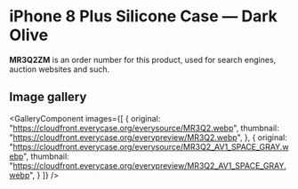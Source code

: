 
# iPhone 8 Plus Silicone Case — Dark Olive

<Callout type='info' emoji='👉🏻'>**MR3Q2ZM** is an order number for this product, used for search engines, auction websites and such.</Callout>

## Image gallery

<GalleryComponent
    images={[
      {
        original: "https://cloudfront.everycase.org/everysource/MR3Q2.webp",
        thumbnail: "https://cloudfront.everycase.org/everypreview/MR3Q2.webp",
      },
      {
        original: "https://cloudfront.everycase.org/everysource/MR3Q2_AV1_SPACE_GRAY.webp",
        thumbnail: "https://cloudfront.everycase.org/everypreview/MR3Q2_AV1_SPACE_GRAY.webp",
      }
    ]}
  />
